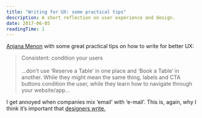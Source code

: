 ```yaml
---
title: "Writing for UX: some practical tips"
description: A short reflection on user experience and design.
date: 2017-06-05
readingTime: 1
---
```


<a href="https://blog.prototypr.io/writing-for-ux-some-practical-tips-f44b1d6c3927" target="_blank">Anjana Menon</a> with some great practical tips on how to write for better UX:

> Consistent: condition your users<br /><br />&#8230;don’t use ‘Reserve a Table’ in one place and ‘Book a Table’ in another. While they might mean the same thing, labels and CTA buttons condition the user, while they learn how to navigate through your website/app&#8230;

I get annoyed when companies mix &#8217;email&#8217; with &#8216;e-mail&#8217;. This is, again, why I think it&#8217;s important that [designers write.](https://antonsten.com/designers-write/)